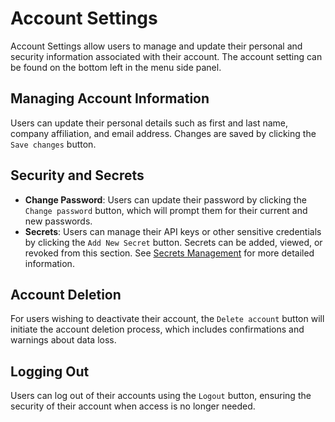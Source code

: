 # Account Settings

Account Settings allow users to manage and update their personal and security information associated with their account.
The account setting can be found on the bottom left in the menu side panel.

## Managing Account Information

Users can update their personal details such as first and last name, company affiliation, and email address. Changes are saved by clicking the `Save changes` button.

## Security and Secrets

-   **Change Password**: Users can update their password by clicking the `Change password` button, which will prompt them for their current and new passwords.
-   **Secrets**: Users can manage their API keys or other sensitive credentials by clicking the `Add New Secret` button. Secrets can be added, viewed, or revoked from this section. See [Secrets Management](/secrets) for more detailed information.

## Account Deletion

For users wishing to deactivate their account, the `Delete account` button will initiate the account deletion process, which includes confirmations and warnings about data loss.

## Logging Out

Users can log out of their accounts using the `Logout` button, ensuring the security of their account when access is no longer needed.
